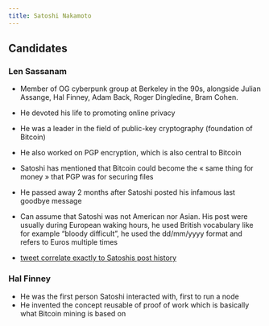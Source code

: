 ```yaml
---
title: Satoshi Nakamoto
---
```


## Candidates

### Len Sassanam

- Member of OG cyberpunk group at Berkeley in the 90s, alongside Julian Assange, Hal Finney, Adam Back, Roger Dingledine, Bram Cohen.
- He devoted his life to promoting online privacy 
- He was a leader in the field of public-key cryptography (foundation of Bitcoin)
- He also worked on PGP encryption, which is also central to Bitcoin 
- Satoshi has mentioned that Bitcoin could become the « same thing for money » that PGP was for securing files 
- He passed away 2 months after Satoshi posted his infamous last goodbye message
- Can assume that Satoshi was not American nor Asian. His post were usually during European waking hours, he used British vocabulary like for example “bloody difficult”, he used the dd/mm/yyyy format and refers to Euros multiple times

- [tweet correlate exactly to Satoshis post history](https://x.com/beniduboss/status/1772148960997556369?s=20)

### Hal Finney

- He was the first person Satoshi interacted with, first to run a node
- He invented the concept reusable of proof of work which is basically what Bitcoin mining is based on